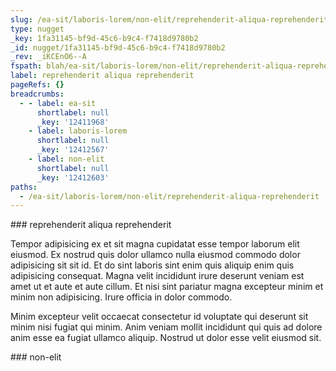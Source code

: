 ```yaml
---
slug: /ea-sit/laboris-lorem/non-elit/reprehenderit-aliqua-reprehenderit
type: nugget
_key: 1fa31145-bf9d-45c6-b9c4-f7418d9780b2
_id: nugget/1fa31145-bf9d-45c6-b9c4-f7418d9780b2
_rev: _iKCEnO6--A
fspath: blah/ea-sit/laboris-lorem/non-elit/reprehenderit-aliqua-reprehenderit.md
label: reprehenderit aliqua reprehenderit
pageRefs: {}
breadcrumbs:
  - - label: ea-sit
      shortlabel: null
      _key: '12411968'
    - label: laboris-lorem
      shortlabel: null
      _key: '12412567'
    - label: non-elit
      shortlabel: null
      _key: '12412603'
paths:
  - /ea-sit/laboris-lorem/non-elit/reprehenderit-aliqua-reprehenderit
---
```


<NuggetArea>
<Nugget slug="/ea-sit/laboris-lorem/non-elit/reprehenderit-aliqua-reprehenderit" type="nugget" _key="1fa31145-bf9d-45c6-b9c4-f7418d9780b2" _id="nugget/1fa31145-bf9d-45c6-b9c4-f7418d9780b2" _rev="_iKCEnO6--A" fspath="blah/ea-sit/laboris-lorem/non-elit/reprehenderit-aliqua-reprehenderit.md" label="reprehenderit aliqua reprehenderit" paths="/ea-sit/laboris-lorem/non-elit/reprehenderit-aliqua-reprehenderit">
<NuggetBody>
### reprehenderit aliqua reprehenderit

Tempor adipisicing ex et sit magna cupidatat esse tempor laborum elit eiusmod. Ex nostrud quis dolor ullamco nulla eiusmod commodo dolor adipisicing sit sit id. Et do sint laboris sint enim quis aliquip enim quis adipisicing consequat. Magna velit incididunt irure deserunt veniam est amet ut et aute et aute cillum. Et nisi sint pariatur magna excepteur minim et minim non adipisicing. Irure officia in dolor commodo.

Minim excepteur velit occaecat consectetur id voluptate qui deserunt sit minim nisi fugiat qui minim. Anim veniam mollit incididunt qui quis ad dolore anim esse ea fugiat ullamco aliquip. Nostrud ut dolor esse velit eiusmod sit.

</NuggetBody>
<Breadcrumbs>
<Crumbs>
<Crumb _key="12411968" label="ea-sit" /><Crumb _key="12412567" label="laboris-lorem" /><Crumb _key="12412603" label="non-elit" />
</Crumbs>
</Breadcrumbs>
</Nugget>

<NuggetsInbound>
</NuggetsInbound>
<NuggetsOutbound>
</NuggetsOutbound>
</NuggetArea>
<PassagesInbound>
<Passage direction="inbound" type="passage" _key="12412603" _id="passage/12412603" _rev="_iKCEnO6---" label="non-elit" passage="non-elit" fspath="blah/ea-sit/laboris-lorem/non-elit" paths="/ea-sit/laboris-lorem/non-elit" slug="/ea-sit/laboris-lorem/non-elit">
<NuggetBody>
### non-elit

</NuggetBody>
<Breadcrumbs>
<Crumbs>
<Crumb _key="12411968" label="ea-sit" /><Crumb _key="12412567" label="laboris-lorem" />
</Crumbs>
</Breadcrumbs>
</Passage>

</PassagesInbound>
<PassagesOutbound>
</PassagesOutbound>